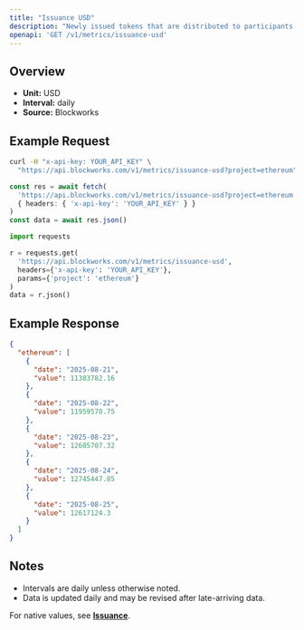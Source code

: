```yaml
---
title: "Issuance USD"
description: "Newly issued tokens that are distributed to participants (such as validators, miners, or stakers) as compensation for participating in consensus."
openapi: 'GET /v1/metrics/issuance-usd'
---
```


## Overview

- **Unit:** USD
- **Interval:** daily
- **Source:** Blockworks

## Example Request

<CodeGroup>

```bash cURL
curl -H "x-api-key: YOUR_API_KEY" \
  "https://api.blockworks.com/v1/metrics/issuance-usd?project=ethereum"
```

```typescript TypeScript
const res = await fetch(
  'https://api.blockworks.com/v1/metrics/issuance-usd?project=ethereum',
  { headers: { 'x-api-key': 'YOUR_API_KEY' } }
)
const data = await res.json()
```

```python Python
import requests

r = requests.get(
  'https://api.blockworks.com/v1/metrics/issuance-usd',
  headers={'x-api-key': 'YOUR_API_KEY'},
  params={'project': 'ethereum'}
)
data = r.json()
```

</CodeGroup>

## Example Response

```json
{
  "ethereum": [
    {
      "date": "2025-08-21",
      "value": 11383782.16
    },
    {
      "date": "2025-08-22",
      "value": 11959578.75
    },
    {
      "date": "2025-08-23",
      "value": 12605707.32
    },
    {
      "date": "2025-08-24",
      "value": 12745447.85
    },
    {
      "date": "2025-08-25",
      "value": 12617124.3
    }
  ]
}
```

## Notes
- Intervals are daily unless otherwise noted.
- Data is updated daily and may be revised after late-arriving data.


<Note>For native values, see **[Issuance](./issuance)**.</Note>
